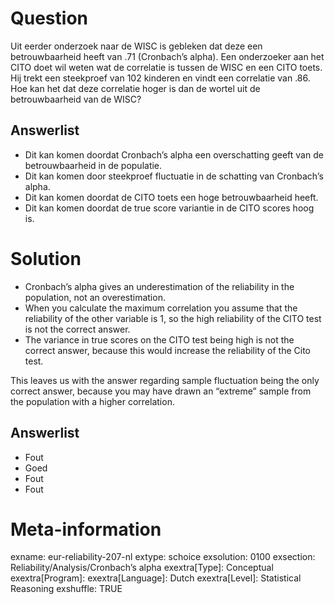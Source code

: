 Question
========
Uit eerder onderzoek naar de WISC is gebleken dat deze een betrouwbaarheid heeft van .71 (Cronbach’s alpha). Een onderzoeker aan het CITO doet wil weten wat de correlatie is tussen de WISC en een CITO toets. Hij trekt een steekproef van 102 kinderen en vindt een correlatie van .86. Hoe kan het dat deze correlatie hoger is dan de wortel uit de betrouwbaarheid van de WISC?

Answerlist
----------
* Dit kan komen doordat Cronbach’s alpha een overschatting geeft van de betrouwbaarheid in de populatie.
* Dit kan komen door steekproef fluctuatie in de schatting van Cronbach’s alpha.
* Dit kan komen doordat de CITO toets een hoge betrouwbaarheid heeft.
* Dit kan komen doordat de true score variantie in de CITO scores hoog is.


Solution
========
- Cronbach’s alpha gives an underestimation of the reliability in the population, not an overestimation.
- When you calculate the maximum correlation you assume that the reliability of the other variable is 1, so the high reliability of the CITO test is not the correct answer.
- The variance in true scores on the CITO test being high is not the correct answer, because this would increase the reliability of the Cito test.

This leaves us with the answer regarding sample fluctuation being the only correct answer, because you may have drawn an “extreme” sample from the population with a higher correlation.

Answerlist
----------
* Fout
* Goed
* Fout
* Fout


Meta-information
================
exname: eur-reliability-207-nl
extype: schoice
exsolution: 0100
exsection: Reliability/Analysis/Cronbach's alpha
exextra[Type]: Conceptual
exextra[Program]: 
exextra[Language]: Dutch
exextra[Level]: Statistical Reasoning
exshuffle: TRUE
